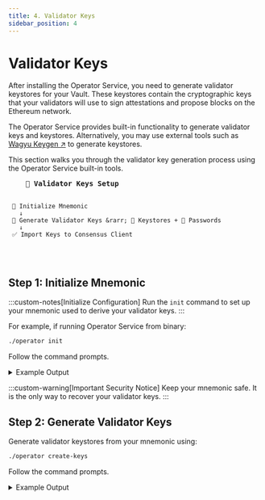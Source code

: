 ```yaml
---
title: 4. Validator Keys
sidebar_position: 4
---
```



# Validator Keys

After installing the Operator Service, you need to generate validator keystores for your Vault. These keystores contain the cryptographic keys that your validators will use to sign attestations and propose blocks on the Ethereum network.

The Operator Service provides built-in functionality to generate validator keys and keystores.
Alternatively, you may use external tools such as [Wagyu Keygen ↗](https://github.com/stake-house/wagyu-key-gen) to generate keystores.

This section walks you through the validator key generation process using the Operator Service built-in tools.

<div style={{textAlign: 'center', margin: '2rem 0'}}>
  <pre style={{
    display: 'inline-block',
    textAlign: 'left',
    background: 'var(--ifm-color-emphasis-200)',
    color: 'var(--ifm-color-primary)',
    padding: '2rem',
    borderRadius: '12px',
    fontSize: '14px',
    fontFamily: 'Monaco, monospace',
    boxShadow: '0 10px 30px rgba(1,137,112,0.2)',
    lineHeight: '1.8'
  }}>
    <strong style={{fontSize: '16px', borderBottom: '2px solid #018970', paddingBottom: '0.5rem', display: 'inline-block', marginBottom: '1rem'}}>🔑 Validator Keys Setup</strong>

     📝 Initialize Mnemonic
       ↓
     🔐 Generate Validator Keys &rarr; 📁 Keystores + 🔑 Passwords
       ↓
     ✅ Import Keys to Consensus Client
  </pre>
</div>

## Step 1: Initialize Mnemonic

:::custom-notes[Initialize Configuration]
  Run the `init` command to set up your mnemonic used to derive your validator keys.
:::

For example, if running Operator Service from binary:

```bash
./operator init
```

Follow the command prompts.

<details className="custom-details">
<summary>Example Output</summary>

```
Enter the network name (mainnet, hoodi, gnosis, chiado) [mainnet]:
Choose your mnemonic language (chinese_simplified, chinese_traditional, czech, english, italian, korean, portuguese, spanish) [english]:

This is your seed phrase. Write it down and store it safely, it is the ONLY way to recover your validator keys.

fish monster write banner tired laptop slender ...

Press any key when you have written down your mnemonic.

Please type your mnemonic (separated by spaces) to confirm you have written it down

: fish monster write banner tired laptop slender ...

done.
Successfully initialized configuration for StakeWise operator
```

</details>

:::custom-warning[Important Security Notice]
  Keep your mnemonic safe. It is the only way to recover your validator keys.
:::

## Step 2: Generate Validator Keys

Generate validator keystores from your mnemonic using:

```bash
./operator create-keys
```

Follow the command prompts.

<details className="custom-details">
<summary>Example Output</summary>
```

Enter the number of the validator keys to generate: 3
Enter the mnemonic for generating the validator keys: fish monster write banner tired laptop slender ...
Creating validator keys:		  [####################################]  3/3
Exporting validator keystores		  [####################################]  3/3

Done. Generated 3 keys for StakeWise operator.
Keystores saved to ~/.stakewise/[network]/keystores file
```
</details>

:::custom-notes[Keystore Locations]
  - Keystores are saved to `~/.stakewise/[network]/keystores`
  - **Default**: A single `password.txt` file contains the password for all generated keystores
  - **Per-keystore option**: Use the `--per-keystore` flag to generate individual password files for each keystore (e.g., `keystore-001.txt`, `keystore-002.txt`, etc.)
:::

:::custom-warning[Important]
  Protect your password files as carefully as your keystores — anyone with access to them can decrypt your keys. This applies to both the single `password.txt` file and individual per-keystore password files.
:::

You can always add more validator keys to your Vault. For that, you need to generate new validator keys.

## Step 3: Import Validator Keys

Upload your keystores into your validator client:

1. Locate your keystores in `~/.stakewise/[network]/keystores`
2. Follow your consensus client's guide for importing keys
3. Use the password from `password.txt` file
4. Start the validator client with attached validator keys.

:::custom-warning[Fee Recipient Configuration Required]
You must use the **"Block reward recipient"** address from the **"Details"** section on the Vault page as the `suggested-fee-recipient` in your validator client. An incorrect value will result in penalties for your Vault in the Smoothing Pool and will trigger a warning on the Vault page, alerting users to an invalid validator setup.
:::

## Alternative Key Management

Validator keystores don't need to be stored locally. You can instead use:

- **[Remote Signer ↗](./alternative-key-creation/remote-signer)** - Sign deposit/exit messages via a remote signer
- **[HashiCorp Vault ↗](./alternative-key-creation/hashicorp-vault)** - Load keys from a remote Vault instance
- **[API Mode ↗](./alternative-key-creation/api-mode)** - Run Operator as API service with external key management

## Next Steps

With your validator keys generated and imported, continue to [Validators Manager ↗](validators-manager) to create your operator wallet and configure the necessary Vault permissions for validator management.

